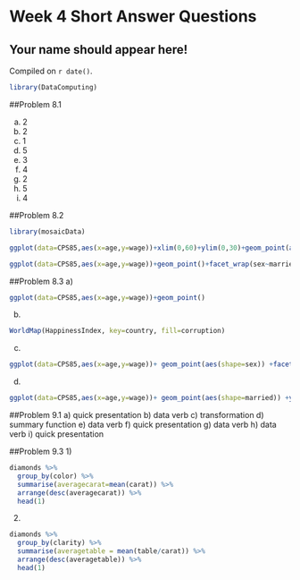 # Week 4 Short Answer Questions

## Your name should appear here!

<!-- leave this material as is -->
Compiled on `r date()`.

```r
library(DataComputing)
```
<!-- put your content after this line -->

##Problem 8.1

a) 2
b) 2
c) 1
d) 5
e) 3
f) 4
g) 2
h) 5
i) 4

##Problem  8.2
```r
library(mosaicData)

ggplot(data=CPS85,aes(x=age,y=wage))+xlim(0,60)+ylim(0,30)+geom_point(aes(shape=married))+facet_wrap(~sector,ncol=3)

ggplot(data=CPS85,aes(x=age,y=wage))+geom_point()+facet_wrap(sex~married)
```

##Problem 8.3
a)
```r
ggplot(data=CPS85,aes(x=age,y=wage))+geom_point()
```

b)
```r
WorldMap(HappinessIndex, key=country, fill=corruption)
```

c)
```r
ggplot(data=CPS85,aes(x=age,y=wage))+ geom_point(aes(shape=sex)) +facet_grid( married ~ .)
```

d)
```r
ggplot(data=CPS85,aes(x=age,y=wage))+ geom_point(aes(shape=married)) +ylim(0,30)
```

##Problem 9.1
a) quick presentation
b) data verb
c) transformation
d) summary function
e) data verb
f) quick presentation
g) data verb
h) data verb
i) quick presentation

##Problem 9.3
1)
```r
diamonds %>%
  group_by(color) %>%
  summarise(averagecarat=mean(carat)) %>%
  arrange(desc(averagecarat)) %>%
  head(1)
```

2)
```r
diamonds %>%
  group_by(clarity) %>%
  summarise(averagetable = mean(table/carat)) %>%
  arrange(desc(averagetable)) %>%
  head(1)
```

